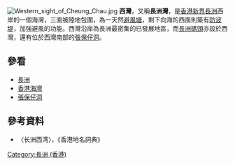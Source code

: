[[File:Western_sight_of_Cheung_Chau.jpg|thumb]]
'''西灣'''，又稱'''長洲灣'''，是[[香港|香港]][[新界|新界]][[長洲_(香港)|長洲]]西岸的一個海灣，三面被陸地包圍，為一天然[[避風塘|避風塘]]，剩下向海的西面則築有[[防波堤|防波堤]]，加強避風的功能。西灣沿岸為長洲最密集的已發展地區，而[[長洲渡輪碼頭|長洲碼頭]]亦設於西灣，還有位於西灣南部的[[張保仔洞|張保仔洞]]。

==參看==
*[[長洲_(香港)|長洲]]
*[[香港海灣|香港海灣]]
*[[張保仔洞|張保仔洞]]

==參考資料==
*〈长洲西湾〉，《香港地名詞典》

{{香港海灣}}

{{HK-geo-stub}}
[[Category:長洲_(香港)|Category:長洲 (香港)]]